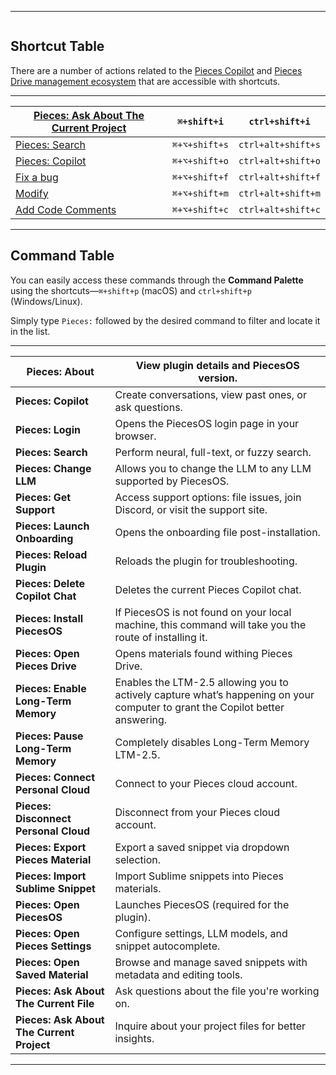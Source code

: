 ***

<Image src="https://storage.googleapis.com/hashnode_product_documentation_assets/sublime_text_plugin_assets/commands/commands_opened_command_palette_10182024.png" alt="" align="center" fullwidth="true" />

## Shortcut Table

There are a number of actions related to the [Pieces Copilot](https://docs.pieces.app/products/extensions-plugins/sublime/copilot) and [Pieces Drive management ecosystem](https://docs.pieces.app/products/extensions-plugins/sublime/drive) that are accessible with shortcuts.

***

| [Pieces: Ask About The Current Project](https://docs.pieces.app/products/extensions-plugins/sublime/copilot/chat#pieces-ask-about-the-current-project) | `⌘+shift+i`   | `ctrl+shift+i`     |
| ------------------------------------------------------------------------------------------------------------------------------------------------------ | ------------- | ------------------ |
| [Pieces: Search](https://docs.pieces.app/products/extensions-plugins/sublime/drive/search-reuse)                                                       | `⌘+⌥+shift+s` | `ctrl+alt+shift+s` |
| [Pieces: Copilot](https://docs.pieces.app/products/extensions-plugins/sublime/copilot)                                                                 | `⌘+⌥+shift+o` | `ctrl+alt+shift+o` |
| [Fix a bug](https://docs.pieces.app/products/extensions-plugins/sublime/copilot/debugging-errors)                                                      | `⌘+⌥+shift+f` | `ctrl+alt+shift+f` |
| [Modify](https://docs.pieces.app/products/extensions-plugins/sublime/copilot/refactoring)                                                              | `⌘+⌥+shift+m` | `ctrl+alt+shift+m` |
| [Add Code Comments](https://docs.pieces.app/products/extensions-plugins/sublime/copilot/documenting-code)                                              | `⌘+⌥+shift+c` | `ctrl+alt+shift+c` |

***

## Command Table

You can easily access these commands through the **Command Palette** using the shortcuts—`⌘+shift+p` (macOS) and `ctrl+shift+p` (Windows/Linux).

Simply type `Pieces:` followed by the desired command to filter and locate it in the list.

***

| **Pieces: About**                         | View plugin details and PiecesOS version.                                                                                     |
| ----------------------------------------- | ----------------------------------------------------------------------------------------------------------------------------- |
| **Pieces: Copilot**                       | Create conversations, view past ones, or ask questions.                                                                       |
| **Pieces: Login**                         | Opens the PiecesOS login page in your browser.                                                                                |
| **Pieces: Search**                        | Perform neural, full-text, or fuzzy search.                                                                                   |
| **Pieces: Change LLM**                    | Allows you to change the LLM to any LLM supported by PiecesOS.                                                                |
| **Pieces: Get Support**                   | Access support options: file issues, join Discord, or visit the support site.                                                 |
| **Pieces: Launch Onboarding**             | Opens the onboarding file post-installation.                                                                                  |
| **Pieces: Reload Plugin**                 | Reloads the plugin for troubleshooting.                                                                                       |
| **Pieces: Delete Copilot Chat**           | Deletes the current Pieces Copilot chat.                                                                                      |
| **Pieces: Install PiecesOS**              | If PiecesOS is not found on your local machine, this command will take you the route of installing it.                        |
| **Pieces: Open Pieces Drive**             | Opens materials found withing Pieces Drive.                                                                                   |
| **Pieces: Enable Long-Term Memory**       | Enables the LTM-2.5 allowing you to actively capture what’s happening on your computer to grant the Copilot better answering. |
| **Pieces: Pause Long-Term Memory**        | Completely disables Long-Term Memory LTM-2.5.                                                                                 |
| **Pieces: Connect Personal Cloud**        | Connect to your Pieces cloud account.                                                                                         |
| **Pieces: Disconnect Personal Cloud**     | Disconnect from your Pieces cloud account.                                                                                    |
| **Pieces: Export Pieces Material**        | Export a saved snippet via dropdown selection.                                                                                |
| **Pieces: Import Sublime Snippet**        | Import Sublime snippets into Pieces materials.                                                                                |
| **Pieces: Open PiecesOS**                 | Launches PiecesOS (required for the plugin).                                                                                  |
| **Pieces: Open Pieces Settings**          | Configure settings, LLM models, and snippet autocomplete.                                                                     |
| **Pieces: Open Saved Material**           | Browse and manage saved snippets with metadata and editing tools.                                                             |
| **Pieces: Ask About The Current File**    | Ask questions about the file you're working on.                                                                               |
| **Pieces: Ask About The Current Project** | Inquire about your project files for better insights.                                                                         |

***
